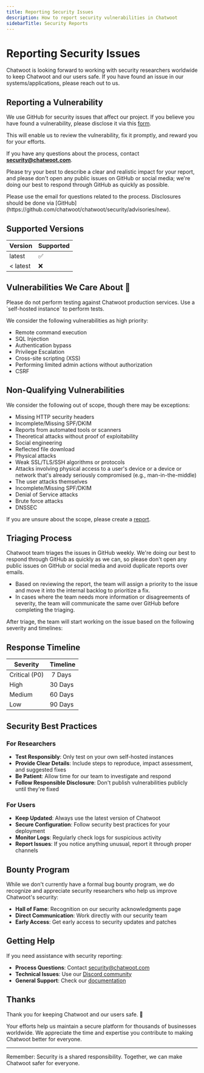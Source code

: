 ```yaml
---
title: Reporting Security Issues
description: How to report security vulnerabilities in Chatwoot
sidebarTitle: Security Reports
---
```


# Reporting Security Issues

Chatwoot is looking forward to working with security researchers worldwide to keep Chatwoot and our users safe. If you have found an issue in our systems/applications, please reach out to us.

## Reporting a Vulnerability

We use GitHub for security issues that affect our project. If you believe you have found a vulnerability, please disclose it via this [form](https://github.com/chatwoot/chatwoot/security/advisories/new).

This will enable us to review the vulnerability, fix it promptly, and reward you for your efforts.

If you have any questions about the process, contact **security@chatwoot.com**.

Please try your best to describe a clear and realistic impact for your report, and please don't open any public issues on GitHub or social media; we're doing our best to respond through GitHub as quickly as possible.

<Note>
Please use the email for questions related to the process. Disclosures should be done via [GitHub](https://github.com/chatwoot/chatwoot/security/advisories/new).
</Note>

## Supported Versions

| Version  | Supported |
| -------- | --------- |
| latest   | ️✅        |
| < latest | ❌         |

## Vulnerabilities We Care About 🫣

<Warning>
Please do not perform testing against Chatwoot production services. Use a `self-hosted instance` to perform tests.
</Warning>

We consider the following vulnerabilities as high priority:

- Remote command execution
- SQL Injection
- Authentication bypass
- Privilege Escalation
- Cross-site scripting (XSS)
- Performing limited admin actions without authorization
- CSRF

## Non-Qualifying Vulnerabilities

We consider the following out of scope, though there may be exceptions:

- Missing HTTP security headers
- Incomplete/Missing SPF/DKIM
- Reports from automated tools or scanners
- Theoretical attacks without proof of exploitability
- Social engineering
- Reflected file download
- Physical attacks
- Weak SSL/TLS/SSH algorithms or protocols
- Attacks involving physical access to a user's device or a device or network that's already seriously compromised (e.g., man-in-the-middle)
- The user attacks themselves
- Incomplete/Missing SPF/DKIM
- Denial of Service attacks
- Brute force attacks
- DNSSEC

If you are unsure about the scope, please create a [report](https://github.com/chatwoot/chatwoot/security/advisories/new).

## Triaging Process

Chatwoot team triages the issues in GitHub weekly. We're doing our best to respond through GitHub as quickly as we can, so please don't open any public issues on GitHub or social media and avoid duplicate reports over emails.

- Based on reviewing the report, the team will assign a priority to the issue and move it into the internal backlog to prioritize a fix.
- In cases where the team needs more information or disagreements of severity, the team will communicate the same over GitHub before completing the triaging.

After triage, the team will start working on the issue based on the following severity and timelines:

## Response Timeline

| Severity      | Timeline  |
| ------------- | --------- |
| Critical (P0) | ️  7 Days |
| High          | 30 Days   |
| Medium        | 60 Days   |
| Low           | 90 Days   |

## Security Best Practices

### For Researchers

- **Test Responsibly**: Only test on your own self-hosted instances
- **Provide Clear Details**: Include steps to reproduce, impact assessment, and suggested fixes
- **Be Patient**: Allow time for our team to investigate and respond
- **Follow Responsible Disclosure**: Don't publish vulnerabilities publicly until they're fixed

### For Users

- **Keep Updated**: Always use the latest version of Chatwoot
- **Secure Configuration**: Follow security best practices for your deployment
- **Monitor Logs**: Regularly check logs for suspicious activity
- **Report Issues**: If you notice anything unusual, report it through proper channels

## Bounty Program

While we don't currently have a formal bug bounty program, we do recognize and appreciate security researchers who help us improve Chatwoot's security:

- **Hall of Fame**: Recognition on our security acknowledgments page
- **Direct Communication**: Work directly with our security team
- **Early Access**: Get early access to security updates and patches

## Getting Help

If you need assistance with security reporting:

- **Process Questions**: Contact security@chatwoot.com
- **Technical Issues**: Use our [Discord community](https://discord.com/invite/cJXdrwS)
- **General Support**: Check our [documentation](/contributing-guide/common-errors)

## Thanks

Thank you for keeping Chatwoot and our users safe. 🙇

Your efforts help us maintain a secure platform for thousands of businesses worldwide. We appreciate the time and expertise you contribute to making Chatwoot better for everyone.

---

Remember: Security is a shared responsibility. Together, we can make Chatwoot safer for everyone.
